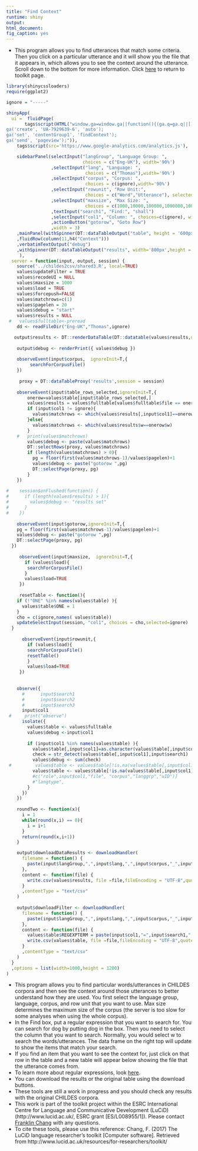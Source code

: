 ```yaml
---
title: "Find Context"
runtime: shiny
output: 
html_document: 
fig_caption: yes
---
```


- This program allows you to find utterances that match some criteria.  Then you click on a particular utterance and it will show you the file that it appears in, which allows you to see the context around the utterance.  Scroll down to the bottom for more information.  Click [here](../) to return to toolkit page.

```r
library(shinycssloaders)
require(ggplot2)

ignore = "-----"
```

```r

shinyApp(
  ui =  fluidPage(
       tags$script(HTML("window.ga=window.ga||function(){(ga.q=ga.q||[]).push(arguments)};ga.l=+new Date;
ga('create', 'UA-7929639-6', 'auto');
ga('set', 'contentGroup1', 'findContext'); 
ga('send', 'pageview');")),
    tags$script(src='https://www.google-analytics.com/analytics.js'),

    sidebarPanel(selectInput("langGroup", "Language Group: ", 
                             choices = c("Eng-UK"), width='90%')
                 ,selectInput("lang", "Language: ", 
                              choices = c("Thomas"),width='90%')
                 ,selectInput("corpus", "Corpus: ", 
                              choices = c(ignore),width='90%')
                 ,selectInput("rowunit", "Row Unit:", 
                              choices = c("Word","Utterance"), selected="Utterance",width='90%')
                 ,selectInput("maxsize", "Max Size: ", 
                              choices = c(1000,10000,100000,1000000,10000000,1000000000000),width='90%',selected=1000)
                 ,textInput("search1", "Find:", "shall")
                 ,selectInput("col1", "Column: ", choices=c(ignore), width='100%')
                 ,actionButton("gotorow", "Goto Row")
                 ,width = 3)
    ,mainPanel(withSpinner(DT::dataTableOutput("table", height = '600px')))
    ,fluidRow(column(11,h4("Context")))
    ,verbatimTextOutput("debug")
    ,withSpinner(DT::dataTableOutput("results", width='800px',height = '400px'))
     ),
  server = function(input, output, session) {
    source('../childes2csv/shared3.R', local=TRUE)
    values$updateFilter = TRUE
    values$recodeUI = NULL
    values$maxsize = 1000
    values$load = TRUE
    values$forcepush=FALSE
    values$matchrows=c(1)
    values$pagelen = 20
    values$debug = "start"
    values$results = NULL
 #   values$fulltable<-preread
    dd <- readFileDir("Eng-UK","Thomas",ignore)

   output$results <- DT::renderDataTable(DT::datatable(values$results,options = list(pageLength = values$pagelen,lengthMenu = c(10,20,50, 100, 1000))))
  
    output$debug <- renderPrint({ values$debug })
  
    observeEvent(input$corpus,  ignoreInit=T,{
         searchForCorpusFile() 
    })
    
     proxy = DT::dataTableProxy('results',session = session)
 
    observeEvent(input$table_rows_selected,ignoreInit=T,{
        onerow=values$table[input$table_rows_selected,]
        values$results = values$fulltable[values$fulltable$file == onerow$file,]
        if (input$col1 != ignore){
          values$matchrows <- which(values$results[,input$col1]==onerow[,input$col1])
        }else{
          values$matchrows <- which(values$results$w==onerow$w)
        }
    #   print(values$matchrows)
        values$debug <- paste(values$matchrows)
        DT::selectRows(proxy, values$matchrows)
        if (length(values$matchrows) > 0){
          pg = floor(first(values$matchrows-1)/values$pagelen)+1
          values$debug <- paste("gotorow ",pg)
          DT::selectPage(proxy, pg)
        }
    })
    
#    session$onFlushed(function() {
#      if (length(values$results) > 1){
#        values$debug <- "results set"
#      }
#    })
    
    observeEvent(input$gotorow,ignoreInit=T,{
    pg = floor(first(values$matchrows-1)/values$pagelen)+1
    values$debug <- paste("gotorow ",pg)
    DT::selectPage(proxy, pg)
  })
     
     observeEvent(input$maxsize,  ignoreInit=T,{
       if (values$load){
        searchForCorpusFile()
       }
       values$load=TRUE
     })
     
     resetTable <- function(){
    if (!"ONE" %in% names(values$table) ){
      values$table$ONE = 1
    }
    cho = c(ignore,names( values$table))
    updateSelectInput(session, "col1", choices = cho,selected=ignore)
  }
  
      observeEvent(input$rowunit,{
        if (values$load){
        searchForCorpusFile()
        resetTable()
        }
        values$load=TRUE
     })
      
    
    observe({
      #      input$search1
      #      input$search2
      #      input$search3
      input$col1
 #     print("observe")
      isolate({
        values$table <- values$fulltable
        values$debug <-input$col1
      
        if (input$col1 %in% names(values$table) ){
          values$table[,input$col1]=as.character(values$table[,input$col1])
          check = str_detect(values$table[,input$col1],input$search1)
          values$debug <- sum(check)
 #         values$table <- values$table[!is.na(values$table[,input$col1]) && check,]
          values$table <- values$table[!is.na(values$table[,input$col1]) && check,c("role",input$col1,"file", "corpus","langgrp","uID")]
          #c("role",input$col1,"file", "corpus","langgrp","uID")]
          #"langtype",
        }
      })
    })
    
    roundTwo <- function(x){
      i = 1
      while(round(x,i) == 0){
        i = i+1
      }
      return(round(x,i+1))
    }

    output$downloadDataResults <- downloadHandler(
      filename = function() { 
        paste(input$langGroup,",",input$lang,",",input$corpus,"_",input$rowunit,"Counts.csv",sep="")
      },
      content <- function(file) {
        write.csv(values$results, file =file,fileEncoding = "UTF-8",quote=T)
      }
      ,contentType = "text/csv"
    )
    
    output$downloadFilter <- downloadHandler(
      filename = function() { 
        paste(input$langGroup,",",input$lang,",",input$corpus,"_",input$rowunit,"Filtered.csv",sep="")
      },
      content <- function(file) {
        values$table$REGEXPTERM = paste(input$col1,"=",input$search1,";",input$col2,"=",input$search2,";",input$col3,"=",input$search3,";",sep="")
        write.csv(values$table, file =file,fileEncoding = "UTF-8",quote=T,row.names = F)
      }
      ,contentType = "text/csv"
    )
  }
  ,options = list(width=1000,height = 1200)
)
```

- This program allows you to find particular words/utterances in CHILDES corpora and then see the context around those utterances to better understand how they are used.  You first select the language group, language, corpus, and row unit that you want to use.  Max size determines the maximum size of the corpus (the server is too slow for some analyses when using the whole corpus).
- In the Find box, put a regular expression that you want to search for.  You can search for dog by putting dog in the box.  Then you need to select the column that you want to search.  Normally, you would select w to search the words/utterances.  The data frame on the right top will update to show the items that match your search.
- If you find an item that you want to see the context for, just click on that row in the table and a new table will appear below showing the file that the utterance comes from.
- To learn more about regular expressions, look [here](https://regexone.com/lesson/introduction_abcs).  
- You can download the results or the original table using the download buttons.
- These tools are still a work in progress and you should check any results with the original CHILDES corpora.  
- This work is part of the toolkit project within the ESRC International Centre for Language and Communicative Development (LuCiD) (http://www.lucid.ac.uk/, ESRC grant [ES/L008955/1]).  Please contact [Franklin Chang](https://sites.google.com/site/sentenceproductionmodel/cv) with any questions.
- To cite these tools, please use this reference: Chang, F. (2017) The LuCiD language researcher's toolkit [Computer software]. Retrieved from http://www.lucid.ac.uk/resources/for-researchers/toolkit/



